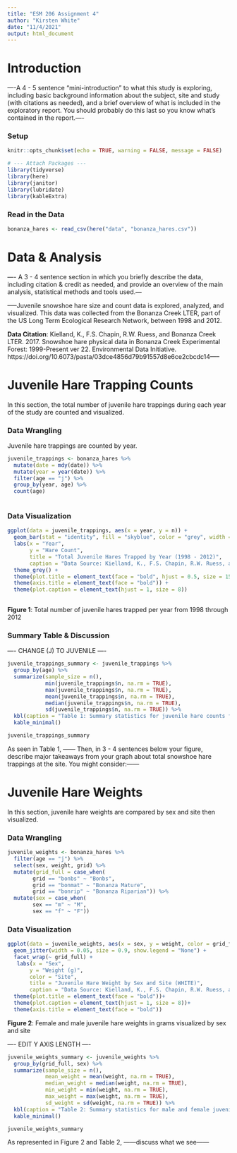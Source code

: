 ```yaml
---
title: "ESM 206 Assignment 4"
author: "Kirsten White"
date: "11/4/2021"
output: html_document
---
```


# Introduction 

----A 4 - 5 sentence "mini-introduction" to what this study is exploring, including basic background information about the subject, site and study (with citations as needed), and a brief overview of what is included in the exploratory report. You should probably do this last so you know what’s contained in the report.----

### Setup

```r
knitr::opts_chunk$set(echo = TRUE, warning = FALSE, message = FALSE)

# --- Attach Packages ---
library(tidyverse)
library(here)
library(janitor)
library(lubridate) 
library(kableExtra)
```

### Read in the Data
```r
bonanza_hares <- read_csv(here("data", "bonanza_hares.csv"))
```
# Data & Analysis 
---- A 3 - 4 sentence section in which you briefly describe the data, including citation & credit as needed, and provide an overview of the main analysis, statistical methods and tools used.---

-----Juvenile snowshoe hare size and count data is explored, analyzed, and visualized. This data was collected from the Bonanza Creek LTER, part of the US Long Term Ecological Research Network, between 1998 and 2012. 

**Data Citation**: Kielland, K., F.S. Chapin, R.W. Ruess, and Bonanza Creek LTER. 2017. Snowshoe hare physical data in Bonanza Creek Experimental Forest: 1999-Present ver 22. Environmental Data Initiative. https://doi.org/10.6073/pasta/03dce4856d79b91557d8e6ce2cbcdc14-----


# Juvenile Hare Trapping Counts 
In this section, the total number of juvenile hare trappings during each year of the study are counted and visualized. 

### Data Wrangling 
Juvenile hare trappings are counted by year. 

```r
juvenile_trappings <- bonanza_hares %>%
  mutate(date = mdy(date)) %>%
  mutate(year = year(date)) %>%
  filter(age == "j") %>%
  group_by(year, age) %>%
  count(age)
  
```

### Data Visualization 
```r
ggplot(data = juvenile_trappings, aes(x = year, y = n)) +
  geom_bar(stat = "identity", fill = "skyblue", color = "grey", width = 0.5) + 
  labs(x = "Year", 
       y = "Hare Count", 
       title = "Total Juvenile Hares Trapped by Year (1998 - 2012)",
       caption = "Data Source: Kielland, K., F.S. Chapin, R.W. Ruess, and Bonanza Creek LTER. 2017") + 
  theme_grey() + 
  theme(plot.title = element_text(face = "bold", hjust = 0.5, size = 15)) + 
  theme(axis.title = element_text(face = "bold")) +
  theme(plot.caption = element_text(hjust = 1, size = 8))
       
```
**Figure 1**: Total number of juvenile hares trapped per year from 1998 through 2012

### Summary Table & Discussion
---- CHANGE (J) TO JUVENILE ----

```r
juvenile_trappings_summary <- juvenile_trappings %>%
  group_by(age) %>%
  summarize(sample_size = n(), 
            min(juvenile_trappings$n, na.rm = TRUE), 
            max(juvenile_trappings$n, na.rm = TRUE), 
            mean(juvenile_trappings$n, na.rm = TRUE), 
            median(juvenile_trappings$n, na.rm = TRUE), 
            sd(juvenile_trappings$n, na.rm = TRUE)) %>%
  kbl(caption = "Table 1: Summary statistics for juvenile hare counts from 1998 - 2012", col.names = c("Age", "Sample Size", "Min", "Max", "Mean", "Median", "Standard Deviation"), digits = 1) %>%
  kable_minimal()

juvenile_trappings_summary
```
As seen in Table 1, ------ Then, in 3 - 4 sentences below your figure, describe major takeaways from your graph about total snowshoe hare trappings at the site. You might consider:------

# Juvenile Hare Weights
In this section, juvenile hare weights are compared by sex and site then visualized. 

### Data Wrangling 
```r
juvenile_weights <- bonanza_hares %>%
  filter(age == "j") %>%
  select(sex, weight, grid) %>%
  mutate(grid_full = case_when(
        grid == "bonbs" ~ "Bonbs", 
        grid == "bonmat" ~ "Bonanza Mature", 
        grid == "bonrip" ~ "Bonanza Riparian")) %>%
  mutate(sex = case_when(
        sex == "m" ~ "M", 
        sex == "f" ~ "F"))
```

### Data Visualization 

```r
ggplot(data = juvenile_weights, aes(x = sex, y = weight, color = grid_full))+
  geom_jitter(width = 0.05, size = 0.9, show.legend = "None") +
  facet_wrap(~ grid_full) +
   labs(x = "Sex", 
       y = "Weight (g)", 
       color = "Site",
       title = "Juvenile Hare Weight by Sex and Site (WHITE)", 
       caption = "Data Source: Kielland, K., F.S. Chapin, R.W. Ruess, and Bonanza Creek LTER. 2017") + 
  theme(plot.title = element_text(face = "bold"))+
  theme(plot.caption = element_text(hjust = 1, size = 8))+
  theme(axis.title = element_text(face = "bold")) 
```
**Figure 2**: Female and male juvenile hare weights in grams visualized by sex and site

---- EDIT Y AXIS LENGTH ----

```r
juvenile_weights_summary <- juvenile_weights %>%
  group_by(grid_full, sex) %>%
  summarize(sample_size = n(), 
            mean_weight = mean(weight, na.rm = TRUE), 
            median_weight = median(weight, na.rm = TRUE), 
            min_weight = min(weight, na.rm = TRUE), 
            max_weight = max(weight, na.rm = TRUE),
            sd_weight = sd(weight, na.rm = TRUE)) %>%
  kbl(caption = "Table 2: Summary statistics for male and female juvenile weights (g)", col.names = c("Site", "Sex","Sample Size", "Mean (g)", "Median (g)", "Min (g)", "Max (g)", "Standard Deviation (g)"), digits = 1) %>%
  kable_minimal()

juvenile_weights_summary
```

As represented in Figure 2 and Table 2, ------discuss what we see------


